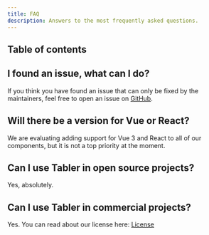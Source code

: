 ```yaml
---
title: FAQ
description: Answers to the most frequently asked questions.
---
```


## Table of contents

## I found an issue, what can I do?

If you think you have found an issue that can only be fixed by the maintainers, feel free to open an issue on [GitHub](https://github.com/tabler/tabler).

## Will there be a version for Vue or React?

We are evaluating adding support for Vue 3 and React to all of our components, but it is not a top priority at the moment.

## Can I use Tabler in open source projects?

Yes, absolutely.

## Can I use Tabler in commercial projects?

Yes. You can read about our license here: [License](/license)

